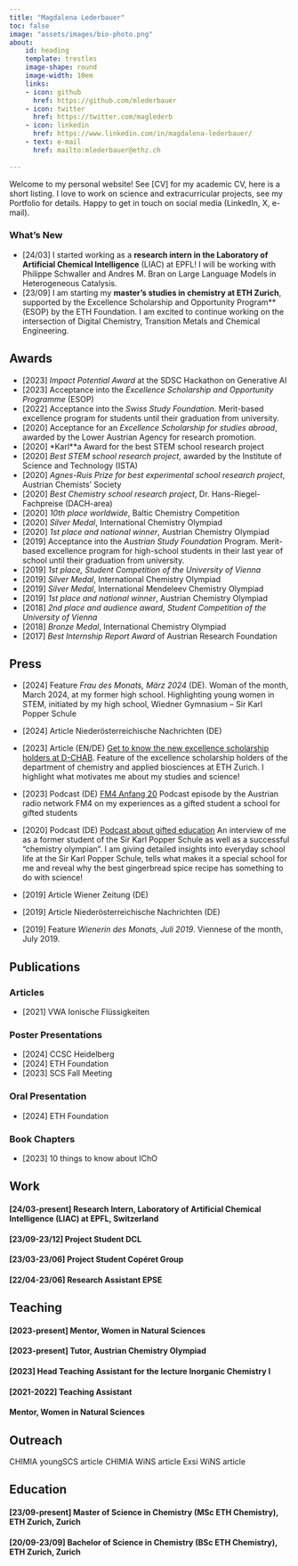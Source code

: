 ```yaml
---
title: "Magdalena Lederbauer"
toc: false
image: "assets/images/bio-photo.png"
about:
    id: heading
    template: trestles
    image-shape: round
    image-width: 10em
    links:
    - icon: github
      href: https://github.com/mlederbauer
    - icon: twitter
      href: https://twitter.com/maglederb
    - icon: linkedin
      href: https://www.linkedin.com/in/magdalena-lederbauer/
    - text: e-mail
      href: mailto:mlederbauer@ethz.ch
 
---
```



:::{#heading}

Welcome to my personal website!
See [CV] for my academic CV, here is a short listing. I love to work on science and extracurricular projects, see my Portfolio for details. Happy to get in touch on social media (LinkedIn, X, e-mail).

:::



### What's New

* [24/03] I started working as a **research intern in the Laboratory of Artificial Chemical Intelligence** (LIAC) at EPFL! I will be working with Philippe Schwaller and Andres M. Bran on Large Language Models in Heterogeneous Catalysis.
* [23/09] I am starting my **master's studies in chemistry at ETH Zurich**, supported by the Excellence Scholarship and Opportunity Program** (ESOP) by the ETH Foundation. I am excited to continue working on the intersection of Digital Chemistry, Transition Metals and Chemical Engineering.



## Awards

* [2023] *Impact Potential Award* at the SDSC Hackathon on Generative AI
* [2023] Acceptance into the *Excellence Scholarship and Opportunity Programme* (ESOP)
* [2022] Acceptance into the *Swiss Study Foundation*. Merit-based excellence program for students until their graduation from university.
* [2020] Acceptance for an *Excellence Scholarship for studies abroad*, awarded by the Lower Austrian Agency for research promotion.
* [2020] *Karl**a Award for the best STEM school research project
* [2020] *Best STEM school research project*, awarded by the Institute of Science and Technology (ISTA)
* [2020] *Agnes-Ruis Prize for best experimental school research project*, Austrian Chemists’ Society
* [2020] *Best Chemistry school research project*, Dr. Hans-Riegel-Fachpreise (DACH-area)
* [2020] *10th place worldwide*, Baltic Chemistry Competition
* [2020] *Silver Medal*, International Chemistry Olympiad
* [2020] *1st place and national winner*, Austrian Chemistry Olympiad
* [2019] Acceptance into the *Austrian Study Foundation* Program. Merit-based excellence program for high-school students in their last year of school until their graduation from university.
* [2019] *1st place, Student Competition of the University of Vienna*
* [2019] *Silver Medal*, International Chemistry Olympiad
* [2019] *Silver Medal*, International Mendeleev Chemistry Olympiad
* [2019] *1st place and national winner*, Austrian Chemistry Olympiad
* [2018] *2nd place and audience award, Student Competition of the University of Vienna* 
* [2018] *Bronze Medal*, International Chemistry Olympiad
* [2017] *Best Internship Report Award* of Austrian Research Foundation
<!-- * [2017] *3rd Prize*, Regional Chemistry Olympiad (Vienna) -->
<!-- * [2017] *Honourable Mention*, Regional Mathematics Olympiad (Vienna)
* [2016] *Honourable Mention*, Regional Mathematics Olympiad (Vienna) -->

## Press



* [2024] Feature *Frau des Monats, März 2024* (DE). Woman of the month, March 2024, at my former high school. Highlighting young women in STEM, initiated by my high school, Wiedner Gymnasium – Sir Karl Popper Schule

* [2024] Article Niederösterreichische Nachrichten (DE)

* [2023] Article (EN/DE) [Get to know the new excellence scholarship holders at D-CHAB](https://chab.ethz.ch/news-und-veranstaltungen/d-chab-news/2023/11/fuenf-neue-exzellenz-stipendiatinnen-am-d-chab-stellen-sich-vor.html). Feature of the excellence scholarship holders of the department of chemistry and applied biosciences at ETH Zurich. I highlight what motivates me about my studies and science!

* [2023] Podcast (DE) [FM4 Anfang 20](https://podcasts.apple.com/ch/podcast/fm4-anfang-20/id1576152788?i=1000609335072) Podcast episode by the Austrian radio network FM4 on my experiences as a gifted student a school for gifted students

* [2020] Podcast (DE) [Podcast about gifted education](https://www.popperschule.at/begabungsfoerderung/beste-koepfe-der-podcast-fuer-talentefoerderung-und-hochbegabung/) An interview of me as a former student of the Sir Karl Popper Schule as well as a successful "chemistry olympian". I am giving detailed insights into everyday school life at the Sir Karl Popper Schule, tells what makes it a special school for me and reveal why the best gingerbread spice recipe has something to do with science!

* [2019] Article Wiener Zeitung (DE)

* [2019] Article Niederösterreichische Nachrichten (DE)

* [2019] Feature *Wienerin des Monats, Juli 2019*. Viennese of the month, July 2019.

## Publications

### Articles

* [2021] VWA Ionische Flüssigkeiten

### Poster Presentations

* [2024] CCSC Heidelberg
* [2024] ETH Foundation
* [2023] SCS Fall Meeting

### Oral Presentation

* [2024] ETH Foundation

### Book Chapters

* [2023] 10 things to know about IChO

## Work

#### [24/03-present] Research Intern, Laboratory of Artificial Chemical Intelligence (LIAC) at EPFL, Switzerland

#### [23/09-23/12] Project Student DCL

#### [23/03-23/06] Project Student Copéret Group

#### [22/04-23/06] Research Assistant EPSE

## Teaching

#### [2023-present] Mentor, Women in Natural Sciences

#### [2023-present] Tutor, Austrian Chemistry Olympiad

#### [2023] Head Teaching Assistant for the lecture Inorganic Chemistry I

#### [2021-2022] Teaching Assistant

#### Mentor, Women in Natural Sciences

## Outreach

CHIMIA youngSCS article
CHIMIA WiNS article
Exsi WiNS article

## Education

#### [23/09-present] Master of Science in Chemistry (MSc ETH Chemistry), ETH Zurich, Zurich

#### [20/09-23/09] Bachelor of Science in Chemistry (BSc ETH Chemistry), ETH Zurich, Zurich